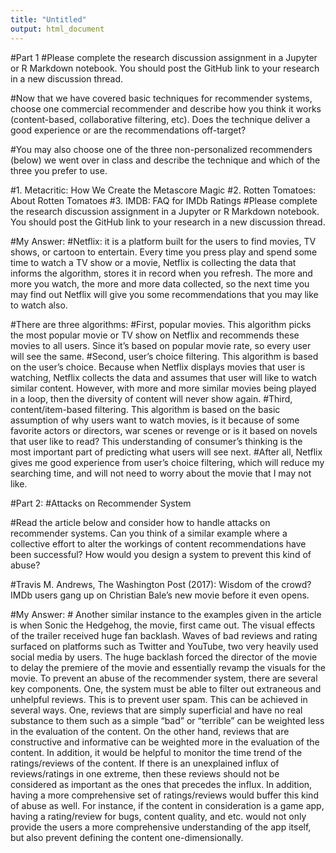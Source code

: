 ---
title: "Untitled"
output: html_document
---
#Part 1
#Please complete the research discussion assignment in a Jupyter or R Markdown notebook. You should post the GitHub link to your research in a new discussion thread.

#Now that we have covered basic techniques for recommender systems, choose one commercial recommender and describe how you think it works (content-based, collaborative filtering, etc). Does the technique deliver a good experience or are the recommendations off-target?

#You may also choose one of the three non-personalized recommenders (below) we went over in class and describe the technique and which of the three you prefer to use.

#1. Metacritic:  How We Create the Metascore Magic
#2. Rotten Tomatoes: About Rotten Tomatoes
#3. IMDB: FAQ for IMDb Ratings
#Please complete the research discussion assignment in a Jupyter or R Markdown notebook. You should post the GitHub link to your research in a new discussion thread.

#My Answer:
#Netflix: it is a platform built for the users to find movies, TV shows, or cartoon to entertain. Every time you press play and spend some time to watch a TV show or a movie, Netflix is collecting the data that informs the algorithm, stores it in record when you refresh. The more and more you watch, the more and more data collected, so the next time you may find out Netflix will give you some recommendations that you may like to watch also.

#There are three algorithms: 
#First, popular movies. This algorithm picks the most popular movie or TV show on Netflix and recommends these movies to all users. Since it's based on popular movie rate, so every user will see the same. 
#Second, user's choice filtering. This algorithm is based on the user's choice. Because when Netflix displays movies that user is watching, Netflix collects the data and assumes that user will like to watch similar content. However, with more and more similar movies being played in a loop, then the diversity of content will never show again. 
#Third, content/item-based filtering. This algorithm is based on the basic assumption of why users want to watch movies, is it because of some favorite actors or directors, war scenes or revenge or is it based on novels that user like to read? This understanding of consumer's thinking is the most important part of predicting what users will see next.
#After all, Netflix gives me good experience from user's choice filtering, which will reduce my searching time, and will not need to worry about the movie that I may not like. 



#Part 2:
#Attacks on Recommender System

#Read the article below and consider how to handle attacks on recommender systems. Can you think of a similar example where a collective effort to alter the workings of content recommendations have been successful? How would you design a system to prevent this kind of abuse?

#Travis M. Andrews, The Washington Post (2017): Wisdom of the crowd? IMDb users gang up on Christian Bale's new movie before it even opens.

#My Answer:
# Another similar instance to the examples given in the article is when Sonic the Hedgehog, the movie, first came out. The visual effects of the trailer received huge fan backlash. Waves of bad reviews and rating surfaced on platforms such as Twitter and YouTube, two very heavily used social media by users. The huge backlash forced the director of the movie to delay the premiere of the movie and essentially revamp the visuals for the movie. To prevent an abuse of the recommender system, there are several key components. One, the system must be able to filter out extraneous and unhelpful reviews. This is to prevent user spam. This can be achieved in several ways. One, reviews that are simply superficial and have no real substance to them such as a simple "bad" or "terrible" can be weighted less in the evaluation of the content. On the other hand, reviews that are constructive and informative can be weighted more in the evaluation of the content. In addition, it would be helpful to monitor the time trend of the ratings/reviews of the content. If there is an unexplained influx of reviews/ratings in one extreme, then these reviews should not be considered as important as the ones that precedes the influx. In addition, having a more comprehensive set of ratings/reviews would buffer this kind of abuse as well. For instance, if the content in consideration is a game app, having a rating/review for bugs, content quality, and etc. would not only provide the users a more comprehensive understanding of the app itself, but also prevent defining the content one-dimensionally. 



